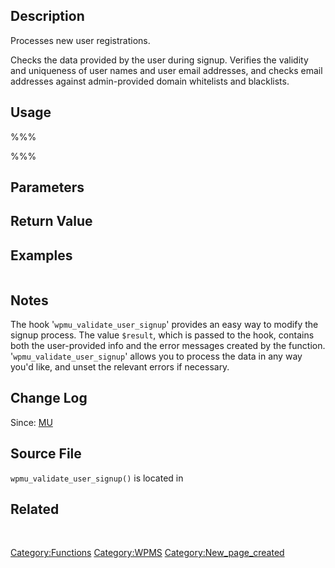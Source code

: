 {{Stub}}
== Description ==
Processes new user registrations.

Checks the data provided by the user during signup. Verifies the validity and uniqueness of user names and user email addresses, and checks email addresses against admin-provided domain whitelists and blacklists.

== Usage ==
%%%<?php wpmu_validate_user_signup($user_name, $user_email); ?>%%%
== Parameters ==
{{Parameter|$user_name|string|The login name provided by the user.|required}}
{{Parameter|$user_email|string|The email address provided by the user.|required}}

== Return Value ==
{{Return||array|Contains username, email, and error messages.}}

== Examples ==
<pre></pre>

== Notes ==
The hook '<tt>wpmu_validate_user_signup</tt>' provides an easy way to modify the signup process. The value <tt>$result</tt>, which is passed to the hook, contains both the user-provided info and the error messages created by the function. '<tt>wpmu_validate_user_signup</tt>' allows you to process the data in any way you'd like, and unset the relevant errors if necessary.

== Change Log ==
Since: [[Version MU|MU]]

== Source File ==
<tt>wpmu_validate_user_signup()</tt> is located in {{Trac|wp-includes/ms-functions.php}}

== Related ==
&nbsp;

{{Tag Footer}}
[[Category:Functions]][[Category:WPMS]]
[[Category:New_page_created]]